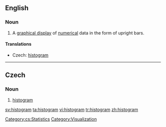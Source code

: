 ==English==
{{wikipedia}}
===Noun===
{{en-noun}}

# {{statistics}} A [[graphical display]] of [[numerical]] data in the form of upright bars.

====Translations====
{{trans-top|graphical display}}
* Czech: [[#Czech|histogram]] {{m}}
{{trans-mid}}
{{trans-bottom}}

----
==Czech==

===Noun===
{{cs-noun|g=m}}

# [[#English|histogram]]

[[Category:cs:Statistics]]
[[Category:Visualization]]

[[sv:histogram]]
[[ta:histogram]]
[[vi:histogram]]
[[tr:histogram]]
[[zh:histogram]]